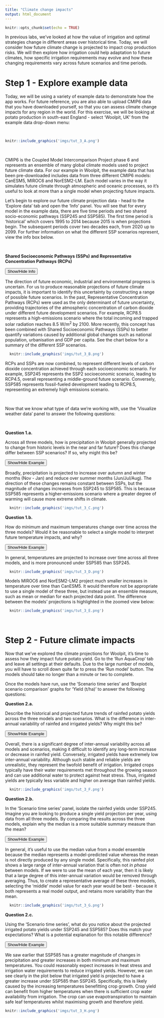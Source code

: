 ```yaml
---
title: "Climate change impacts"
output: html_document
---
```


```r
knitr::opts_chunk$set(echo = TRUE)
```

In previous labs, we've looked at how the value of irrigation and optimal strategies change in different areas over historical time. Today, we will consider how future climate change is projected to impact crop production risks. We will then explore how irrigation could help adaptation to future climates, how specific irrigation requirements may evolve and how these changing requirements vary across future scenarios and time periods. 

# Step 1 - Explore example data
Today, we will be using a variety of example data to demonstrate how the app works. For future reference, you are also able to upload CMIP6 data that you have downloaded yourself, so that you can assess climate change impacts for any region in the world. For this exercise, we will be looking at potato production in south-east England - select 'Woolpit, UK' from the example data drop-down menu:

\

```r
knitr::include_graphics('imgs/tut_3_A.png')
```

\

CMIP6 is the Coupled Model Intercomparison Project phase 6 and represents an ensemble of many global climate models used to project future climate data. For our example in Woolpit, the example data that has been pre-downloaded includes data from three different CMIP6 models: CanESM5, MIROC6 and NorESM2-LM. Each model varies in the way it simulates future climate through atmospheric and oceanic processes, so it's useful to look at more than a single model when projecting future impacts.

Let's begin to explore our future climate projection data - head to the 'Explore data' tab and open the 'Info' panel. You will see that for every model in the example data, there are five time periods and two shared socio-economic pathways (SSP245 and SSP585). The first time period is 'historical' which covers 1995 to 2014 because 2015 is when projections begin. The subsequent periods cover two decades each, from 2020 up to 2099. For further information on what the different SSP scenarios represent, view the info box below.

\

:::: {.infobox .info data-latex="{info}"}
**Shared Socioeconomic Pathways (SSPs) and Representative Concentration Pathways (RCPs)**

<button class="btn btn-primary" data-toggle="collapse" data-target="#Block1"> Show/Hide Info </button>  
  <div id="Block1" class="collapse">  
    
  The direction of future economic, industrial and environmental progress is uncertain. For us to produce reasonable projections of future climate impacts, it is important to identify this uncertainty by constructing a range of possible future scenarios. In the past, Representative Concentration Pathways (RCPs) were used as the only determinant of future uncertainty, providing trajectories of the atmospheric concentration of carbon dioxide under different future development scenarios. For example, RCP8.5 represents a high-emissions scenario where the total incoming and trapped solar radiation reaches 8.5 W/m^2^ by 2100. More recently, this concept has been combined with Shared Socioeconomic Pathways (SSPs) to better quantify variations caused by additional global changes such as national population, urbanisation and GDP per capita. See the chart below for a summary of the different SSP scenarios.
  
  ```r
    knitr::include_graphics('imgs/tut_3_B.png')
  ```
  
  RCPs and SSPs are now combined, to represent different levels of carbon dioxide concentration achieved through each socioeconomic scenario. For example, SSP245 represents the SSP2 socioeconomic scenario, leading to RCP4.5, overall representing a middle-ground future scenario. Conversely, SSP585 represents fossil-fueled development leading to RCP8.5, representing an extremely high emissions scenario.

  </div>

::::

\

Now that we know what type of data we're working with, use the 'Visualize weather data' panel to answer the following questions:

\

:::: {.whitebox .question data-latex="{question}"}
**Question 1.a.**

Across all three models, how is precipitation in Woolpit generally projected to change from historic levels in the near and far future? Does this change differ between SSP scenarios? If so, why might this be?

<button class="btn btn-primary" data-toggle="collapse" data-target="#Block2"> Show/Hide Example </button>  
  <div id="Block2" class="collapse">  
  
  Broadly, precipitation is projected to increase over autumn and winter months (Nov - Jan) and reduce over summer months (Jun/Jul/Aug). The direction of these changes remains constant between SSPs, but the magnitude of changes increases from SSP245 to SSP585. This is because SSP585 represents a higher-emissions scenario where a greater degree of warming will cause more extreme shifts in climate. 
    
  ```r
    knitr::include_graphics('imgs/tut_3_C.png')
  ```
  
  </div>

::::

:::: {.whitebox .question data-latex="{question}"}
**Question 1.b.**

How do minimum and maximum temperatures change over time across the three models? Would it be reasonable to select a single model to interpret future temperature impacts, and why?

<button class="btn btn-primary" data-toggle="collapse" data-target="#Block3"> Show/Hide Example </button>  
  <div id="Block3" class="collapse">  
  
  In general, temperatures are projected to increase over time across all three models, and is more pronounced under SSP585 than SSP245.
    
  ```r
    knitr::include_graphics('imgs/tut_3_D.png')
  ```
    
   Models MIROC6 and NorESM2-LM2 project much smaller increases in temperature over time than CanESM5. It would therefore not be appropriate to use a single model of these three, but instead use an ensemble measure, such as mean or median for each projected data point. The difference between the models' projections is highlighted in the zoomed view below:
   
  ```r
    knitr::include_graphics('imgs/tut_3_E.png')
  ```
   
  
  </div>

::::

\

# Step 2 - Future climate impacts

Now that we've explored the climate projections for Woolpit, it's time to assess how they impact future potato yield. Go to the 'Run AquaCrop' tab and leave all settings at their defaults. Due to the large number of models, you will have to scroll down quite far to press the 'Run model' button. The models should take no longer than a minute or two to complete.

Once the models have run, use the 'Scenario time series' and 'Boxplot scenario comparison' graphs for 'Yield (t/ha)' to answer the following questions:

:::: {.whitebox .question data-latex="{question}"}
**Question 2.a.**

Describe the historical and projected future trends of rainfed potato yields across the three models and two scenarios. What is the difference in inter-annual variability of rainfed and irrigated yields? Why might this be? 

<button class="btn btn-primary" data-toggle="collapse" data-target="#Block4"> Show/Hide Example </button>  
  <div id="Block4" class="collapse">  
  
  Overall, there is a significant degree of inter-annual variability across all models and scenarios, making it difficult to identify any long-term increase or decrease in rainfed yield. Conversely, irrigated yields have extremely low inter-annual variability. Although such stable and reliable yields are unrealistic, they represent the twofold benefit of irrigation. Irrigated crops typically have their water requirements met throughout the growing season and can use additional water to protect against heat stress. Thus, irrigated yields are typically less variable and higher on average than rainfed yields.
    
  ```r
    knitr::include_graphics('imgs/tut_3_F.png')
  ```
  
  </div>

::::

:::: {.whitebox .question data-latex="{question}"}
**Question 2.b.**

In the 'Scenario time series' panel, isolate the rainfed yields under SSP245. Imagine you are looking to produce a single yield projection per year, using data from all three models. By comparing the results across the three models, explain why the median is a more suitable summary measure than the mean?

<button class="btn btn-primary" data-toggle="collapse" data-target="#Block5"> Show/Hide Example </button>  
  <div id="Block5" class="collapse">  
  
  In general, it's useful to use the median value from a model ensemble because the median represents a model-predicted value whereas the mean is not directly produced by any single model. Specifically, this rainfed plot shows a large range of inter-annual variation that is often not *in phase* between models. If we were to use the mean of each year, then it is likely that a large degree of this inter-annual variation would be removed through averaging. Thus, to create a representative average of these three models, selecting the 'middle' model value for each year would be best - because it both represents a real model output, and retains more variability than the mean.
    
  ```r
    knitr::include_graphics('imgs/tut_3_G.png')
  ```
  
  </div>

::::

:::: {.whitebox .question data-latex="{question}"}
**Question 2.c.**

Using the 'Scenario time series', what do you notice about the projected irrigated potato yields under SSP245 and SSP585? Does this match your expectations? What is a potential explanation for this notable difference?

<button class="btn btn-primary" data-toggle="collapse" data-target="#Block6"> Show/Hide Example </button>  
  <div id="Block6" class="collapse">  
  
  We saw earlier that SSP585 has a greater magnitude of changes in precipitation and greater increases in both minimum and maximum temperatures. You could reasonably expect increases in heat stress and irrigation water requirements to reduce irrigated yields. However, we can see clearly in the plot below that irrigated yield is projected to have a greater increase under SSP585 than SSP245. Specifically, this is likely caused by the increasing temperatures benefitting crop growth. Crop yield can benefit from higher temperatures when there is sufficient crop water availability from irrigation. The crop can use evapotranspiration to maintain safe leaf temperatures whilst maximising growth and therefore yield.
    
  ```r
  knitr::include_graphics('imgs/tut_3_H.png')
  ```
  
  </div>

::::
<!-- By looking at the boxplot alone, you may think that SSP585 irrigated yield has a greater degree of inter-annual variability than SSP245. However, this is a representation of a greater increase in yield for SSP585 than SSP245 over a long time period (2020-2099).  -->
